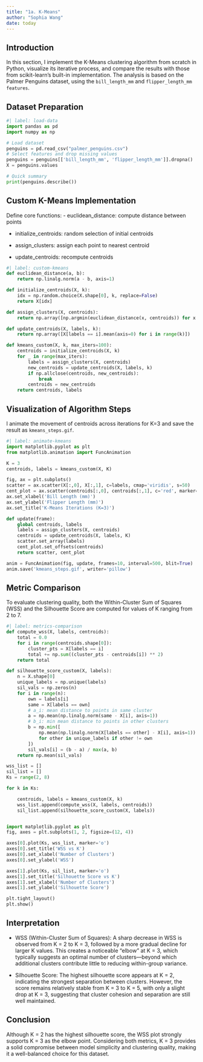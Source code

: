 ```yaml
---
title: "1a. K-Means"
author: "Sophia Wang"
date: today
---
```


## Introduction

In this section, I implement the K-Means clustering algorithm from scratch in Python, visualize its iterative process, and compare the results with those from scikit-learn’s built-in implementation. The analysis is based on the Palmer Penguins dataset, using the `bill_length_mm` and `flipper_length_mm features`.



## Dataset Preparation

```python
#| label: load-data
import pandas as pd
import numpy as np

# Load dataset
penguins = pd.read_csv("palmer_penguins.csv")
# Select features and drop missing values
penguins = penguins[['bill_length_mm', 'flipper_length_mm']].dropna()
X = penguins.values

# Quick summary
print(penguins.describe())
```

## Custom K-Means Implementation
Define core functions:
- euclidean_distance: compute distance between points

- initialize_centroids: random selection of initial centroids

- assign_clusters: assign each point to nearest centroid

- update_centroids: recompute centroids

```python
#| label: custom-kmeans
def euclidean_distance(a, b):
    return np.linalg.norm(a - b, axis=1)

def initialize_centroids(X, k):
    idx = np.random.choice(X.shape[0], k, replace=False)
    return X[idx]

def assign_clusters(X, centroids):
    return np.array([np.argmin(euclidean_distance(x, centroids)) for x in X])

def update_centroids(X, labels, k):
    return np.array([X[labels == i].mean(axis=0) for i in range(k)])

def kmeans_custom(X, k, max_iters=100):
    centroids = initialize_centroids(X, k)
    for _ in range(max_iters):
        labels = assign_clusters(X, centroids)
        new_centroids = update_centroids(X, labels, k)
        if np.allclose(centroids, new_centroids):
            break
        centroids = new_centroids
    return centroids, labels
```

## Visualization of Algorithm Steps
I animate the movement of centroids across iterations for K=3 and save the result as `kmeans_steps.gif`.
```python
#| label: animate-kmeans
import matplotlib.pyplot as plt
from matplotlib.animation import FuncAnimation

K = 3
centroids, labels = kmeans_custom(X, K)

fig, ax = plt.subplots()
scatter = ax.scatter(X[:,0], X[:,1], c=labels, cmap='viridis', s=50)
cent_plot = ax.scatter(centroids[:,0], centroids[:,1], c='red', marker='X', s=100)
ax.set_xlabel('Bill Length (mm)')
ax.set_ylabel('Flipper Length (mm)')
ax.set_title('K-Means Iterations (K=3)')

def update(frame):
    global centroids, labels
    labels = assign_clusters(X, centroids)
    centroids = update_centroids(X, labels, K)
    scatter.set_array(labels)
    cent_plot.set_offsets(centroids)
    return scatter, cent_plot

anim = FuncAnimation(fig, update, frames=10, interval=500, blit=True)
anim.save('kmeans_steps.gif', writer='pillow')
```

## Metric Comparison

To evaluate clustering quality, both the Within-Cluster Sum of Squares (WSS) and the Silhouette Score are computed for values of 
K ranging from 2 to 7.

```python
#| label: metrics-comparison
def compute_wss(X, labels, centroids):
    total = 0.0
    for i in range(centroids.shape[0]):
        cluster_pts = X[labels == i]
        total += np.sum((cluster_pts - centroids[i]) ** 2)
    return total

def silhouette_score_custom(X, labels):
    n = X.shape[0]
    unique_labels = np.unique(labels)
    sil_vals = np.zeros(n)
    for i in range(n):
        own = labels[i]
        same = X[labels == own]
        # a_i: mean distance to points in same cluster
        a = np.mean(np.linalg.norm(same - X[i], axis=1))
        # b_i: min mean distance to points in other clusters
        b = np.min([
            np.mean(np.linalg.norm(X[labels == other] - X[i], axis=1))
            for other in unique_labels if other != own
        ])
        sil_vals[i] = (b - a) / max(a, b)
    return np.mean(sil_vals)

wss_list = []
sil_list = []
Ks = range(2, 8)

for k in Ks:

    centroids, labels = kmeans_custom(X, k)
    wss_list.append(compute_wss(X, labels, centroids))
    sil_list.append(silhouette_score_custom(X, labels))


import matplotlib.pyplot as plt
fig, axes = plt.subplots(1, 2, figsize=(12, 4))

axes[0].plot(Ks, wss_list, marker='o')
axes[0].set_title('WSS vs K')
axes[0].set_xlabel('Number of Clusters')
axes[0].set_ylabel('WSS')

axes[1].plot(Ks, sil_list, marker='o')
axes[1].set_title('Silhouette Score vs K')
axes[1].set_xlabel('Number of Clusters')
axes[1].set_ylabel('Silhouette Score')

plt.tight_layout()
plt.show()
```

## Interpretation
- WSS (Within-Cluster Sum of Squares):
A sharp decrease in WSS is observed from K = 2 to K = 3, followed by a more gradual decline for larger K values. This creates a noticeable "elbow" at K = 3, which typically suggests an optimal number of clusters—beyond which additional clusters contribute little to reducing within-group variance.

- Silhouette Score:
The highest silhouette score appears at K = 2, indicating the strongest separation between clusters. However, the score remains relatively stable from K = 3 to K = 5, with only a slight drop at K = 3, suggesting that cluster cohesion and separation are still well maintained.

## Conclusion
Although K = 2 has the highest silhouette score, the WSS plot strongly supports K = 3 as the elbow point.  Considering both metrics, K = 3 provides a solid compromise between model simplicity and clustering quality, making it a well-balanced choice for this dataset.


